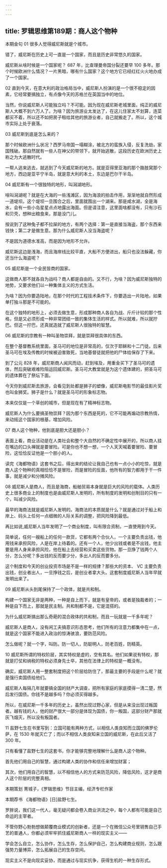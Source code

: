 ```yaml
---
---
---
```

title: 罗辑思维第189期：商人这个物种
---

本期金句
01
很多人觉得威尼斯就是个城市。

错了，威尼斯在历史上可一直是一个国家，而且是历史非常悠久的国家。

威尼斯从啥时候是一个国家呢？ 687 年，比查理曼帝国分裂还要早 100 多年。那个时候欧洲什么情况？一片黑暗，哪有什么国家？这个地方它已经红红火火地办成了一个国家。

02
直到今天，在意大利的政治格局当中，威尼斯人扮演的是一个很不稳定的因素，它经常要搞独立，有点像今天的苏格兰在英国当中的地位。

当然，你说威尼斯人可能独立吗？不可能。因为现在威尼斯老城里面，纯正的威尼斯人大概不到六万人了。为啥？因为旅游业太发达了，在这儿住家太不划算，连菜都买不着，所以还不如把房子租给其他的旅游业者，自己就搬走了。所以，这个城市实际上处于衰落。


03
威尼斯到底是怎么来的？

那个时候欧洲什么状况？西罗马帝国一塌糊涂，被北方的蛮族入侵，反复洗劫，家国残破。那自然就有一些人在神父的带领下，就开始逃散，这段历史在欧洲历史上称之为大逃散时代。

一帮人逃来逃去，就逃到了今天威尼斯的地方。就是亚得里亚海的那个胳肢窝那个地方，西边是亚平宁半岛，就是意大利的本土，东边是巴尔干半岛。


04
威尼斯有一个很独特的地形，叫潟湖地形。

啥叫潟湖呢？就是在大海的一些浅滩区，因为海浪的拍击作用，渐渐地就自然形成一道堤坝。这个堤坝一旦围合之后，里面就围出一个湖来。那是咸水湖，全是海水，会有一些小岛星星点点地露出海面。但是请注意，这里面啥都没有，只有沙石和贝壳，想种出粮食来，那是没门儿。

按说到了这种兔子都不拉屎的地方，有两个选择：第一是直接当海盗，那个东西来钱快；第二才是做生意。那为什么威尼斯人没当海盗呢？

不是因为道德水准高，而是因为地形不允许。

威尼斯这边是浅海，而且海岸线比较平直，大船不方便进出，船只也没法躲藏，你还当什么海盗呢？


05
威尼斯是一个全民皆商的国家。

这做商人那不就各自为战吗？商人都是自由的。又不行，为啥？因为威尼斯独特的地势，又要求他们以一种集体主义的方式生活。

为啥？因为你要造陆地，在那个时代的工程技术条件下，你要造出一片陆地，如果单打独斗那是不可能的。

在这个独特的地形上，必须去做生意，形成那种商人各自为战、斤斤计较的那个性格，但是又必须形成一种非常团结一致的集体生活的样式。所以就难，所以就拧巴。但这一拧巴，还真就造就了威尼斯人很独特的智慧。

06
威尼斯的宗教有一种叫圣物崇拜，就是崇拜很具体的东西。

在整个基督教系统里面，圣马可的地位是非常高的，仅次于耶稣和十二门徒。后来圣马可在埃及传教的时候被迫害致死，当地基督徒就把他的尸体给保存了下来。

到了公元 828 年，威尼斯商人闻风而动，赶到埃及，用重金买下了圣马可的遗体，然后突破艰难险阻运回威尼斯。圣马可大教堂就是为这个遗体建的，把圣马可的遗体葬在了祭坛下面。


今天你到威尼斯去旅游，会看见到处都是狮子的塑像，威尼斯电影节的最佳影片奖也叫金狮奖。狮子是什么？就是圣马可的形象标志物。

本来仅仅是一个草创的城市，但是现在有了精神标志物。

威尼斯人为什么要搞圣物崇拜？因为那个东西是死的，它不可能再煽动宗教热情，来动摇这个国家的根基，增加风险。


07
商人这个物种，他到底是胆大还是胆小？

表面上看，商业活动是在人类社会和整个大自然的不确定性中展开的，所以商人挂在嘴边的口头禅就是要冒险。可是你也不想一想，一个人天天喊着要冒险、要冒险，这恰恰反证他是一个胆小的人。

读完《海都物语》这套书之后，得出来的结论让我自己也有一点小小的吃惊，就是商人这个物种的真相恰恰不是冒险，而是冒险的反面，他所有的智力都用于干一件事，就是减少和分摊风险。


08
威尼斯人是商人，而且是海商，船舶贸易本身就是巨大的风险的载体。人类历史上很多商业上的制度也是由威尼斯人发明的，所有制度的发明和创制目的只有一个，叫减少风险。

最早的海商法就是威尼斯人发明的。海商法的本质就是什么？就是通过对于船上和岸上、码头上任何一点细微的人际关系的调整，把风险降到最低。

再比如说,威尼斯人当年发明了一个商业制度，叫有限合资制，一直使用到今天。

简单说，任何一艘船上的任何一款货，它都有两个合伙人，一个主要负责出钱，他用钱来承担风险，人是在岸上待着的。还有一个人，他少出钱或者是不出钱，他主要是用人身来承担风险，他在船上去经营和买卖这些货物。那一旦挣了钱两个人分，怎么分呢？多出钱的反而要少分，多出人的反而要多分。

这个制度和今天的创业投资市场是不是一样的规律？那些大的资本、 VC 主要负责出钱，创业者出人，一旦挣钱之后，是创业者拿大头。这套制度威尼斯人当年早就发明出来了。

09
威尼斯从头到尾保持了一个政体，就是共和制。

构建一个国家无非是两种，一种是自上而下，就是有皇帝的，或者是独裁者的；一种是自下而上，那就是民主制。共和制都不是，它是混搭的。

为什么威尼斯搞出那么奇葩的混合政体的共和制，而且一玩就是一千多年呢？

威尼斯人是商人，没有闲工夫搞意识形态思考，他们所有的注意力都集中在一点，就是这个国家不能进入政治的惊涛骇浪，要防范风险。

怎么做呢？就一个字，叫防。防一切人，防聪明人，防老百姓，防精英。

10
威尼斯所谓的特权阶层，其实特权是虚的，空有其名。他们如果说有特权，那就是打仗和纳税的特权必须身先士卒，其他在法律上的特权是一概没有。

确实，威尼斯人用一整套制度把这个阶层给防住了，那最主要的手段是什么呢？就是强行卖国债给他们。

威尼斯人每隔几年就要搞全国的财产大调查，把所有家庭的家底摸得一清二楚，然后发行国债。你钱不是越多吗？你必须买得越多。

所以，在威尼斯一千多年的历史上，虽然出现过野心家，但是从来没出现过叛国者。越有钱的人，他的财产很大一部分是体现为国债，你一叛国，这部分财产那就灰飞烟灭，所以没有叛国者。

11
盐野七生在书里写到：立国可能有两种方式，以相信人类良知而立国的佛罗伦萨，在 1530 年就灭亡了；而以不相信人类良知来立国的威尼斯，在此后又活了 300 年。

只有看懂了盐野七生的这套书，你才能够完整地理解什么是商人这个物种。

首先他们用自己的智慧，通过构建人类的协作和信任来增加财富；

其次，他们用自己的智慧，以不相信他人的方式来防范风险，降低风险，这才是商人这个阶层的完整真相。

本期策划
菁城子，《罗辑思维》节目主编，经济专栏作家

本期荐书
《海都物语》[日]盐野七生。

罗胖说，我们这一代人，毫无疑问都会卷入商业洪流之中，每个人都有可能是自己命运的主宰者。

不管你野心勃勃想做颠覆商业模式的创新者，还是一个在微信公众号里销售自己手艺的普通人，你都必须牢牢抓住威尼斯商人一样的现实主义——

学会怎么自立，怎么协作，怎么生存，怎么保护自己，怎么构建商业规则，怎么跟强势力量博弈，怎么拓展自己的生存空间。

现实主义不是向现实妥协，而是通过与现实抗争，获得生机的一种生存形式。

